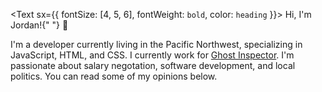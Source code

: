 <Text sx={{ fontSize: [4, 5, 6], fontWeight: `bold`, color: `heading` }}>
  Hi, I'm Jordan!{" "}
  <span role="img" aria-label="waving hello">
    👋
  </span>
</Text>

I'm a developer currently living in the Pacific Northwest, specializing in JavaScript, HTML, and CSS. I currently work for [Ghost Inspector](https://ghostinspector.com). I'm passionate about salary negotation, software development, and local politics. You can read some of my opinions below.

